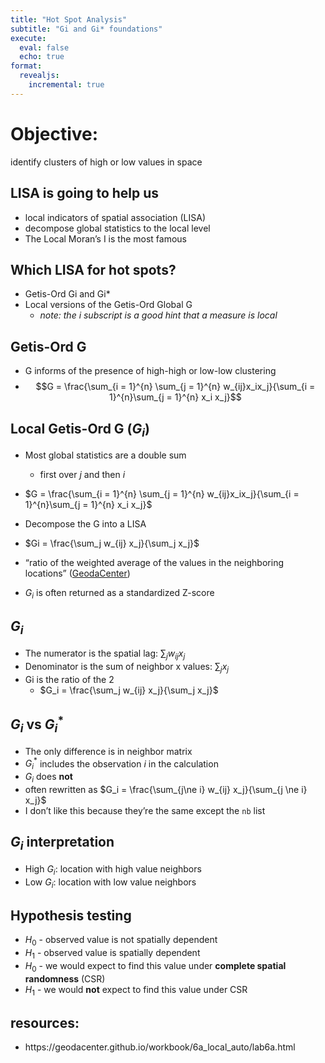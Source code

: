 ```yaml
---
title: "Hot Spot Analysis"
subtitle: "Gi and Gi* foundations"
execute: 
  eval: false
  echo: true
format:
  revealjs:
    incremental: true   
---
```


# Objective: 

identify clusters of high or low values in space

## LISA is going to help us

- local indicators of spatial association (LISA)
- decompose global statistics to the local level
- The Local Moran's I is the most famous


## Which LISA for hot spots?

- Getis-Ord Gi and Gi*
- Local versions of the Getis-Ord Global G
  - _note: the $i$ subscript is a good hint that a measure is local_ 

## Getis-Ord G

- G informs of the presence of high-high or low-low clustering
- $$G = \frac{\sum_{i = 1}^{n} \sum_{j = 1}^{n} w_{ij}x_ix_j}{\sum_{i = 1}^{n}\sum_{j = 1}^{n} x_i x_j}$$

## Local Getis-Ord G ($G_i$)

- Most global statistics are a double sum     
  - first over $j$ and then $i$
- $G = \frac{\sum_{i = 1}^{n} \sum_{j = 1}^{n} w_{ij}x_ix_j}{\sum_{i = 1}^{n}\sum_{j = 1}^{n} x_i x_j}$
- Decompose the G into a LISA 
- $Gi = \frac{\sum_j w_{ij} x_j}{\sum_j x_j}$

- "ratio of the weighted average of the values in the neighboring locations" ([GeodaCenter](https://geodacenter.github.io/workbook/6b_local_adv/lab6b.html#getis-ord-statistics))
- $G_i$ is often returned as a standardized Z-score

## $G_i$

- The numerator is the spatial lag:  $\sum_j w_{ij} x_j$
- Denominator is the sum of neighbor x values:  $\sum_j x_j$
- Gi is the ratio of the 2  
  - $G_i = \frac{\sum_j w_{ij} x_j}{\sum_j x_j}$


## $G_i$ vs $G_i^*$

- The only difference is in neighbor matrix
- $G_i^*$ includes the observation $i$ in the calculation
- $G_i$ does **not**
- often rewritten as $G_i = \frac{\sum_{j\ne i} w_{ij} x_j}{\sum_{j \ne i} x_j}$
- I don't like this because they're the same except the `nb` list

## $G_i$ interpretation

- High $G_i$: location with high value neighbors
- Low $G_i$: location with low value neighbors

## Hypothesis testing

- $H_0$ - observed value is not spatially dependent
- $H_1$ - observed value is spatially dependent
- $H_0$ - we would expect to find this value under **complete spatial randomness** (CSR)
- $H_1$ - we would __not__ expect to find this value under CSR




## resources:

- https://geodacenter.github.io/workbook/6a_local_auto/lab6a.html
